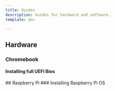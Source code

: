 ```yaml
---
title: Guides
description: Guides for hardware and software.
template: doc

---
```



## Hardware
### Chromebook
#### Installing full UEFI Bios
<LinkCard title="Installing Full UEFI Bios on Acer Chromebook 314" href="chromebook/acer314/bios" icon="right-arrow" />
## Raspberry Pi
### Installing Raspberry Pi OS
<LinkCard title="Installing Raspberry Pi OS" href="raspberrypi/installing-rpi-os" icon="right-arrow" />
